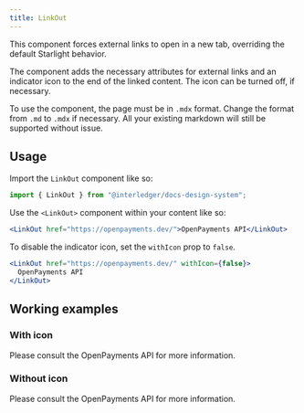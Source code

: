 ```yaml
---
title: LinkOut
---
```



This component forces external links to open in a new tab, overriding the default Starlight behavior.

The component adds the necessary attributes for external links and an indicator icon to the end of the linked content. The icon can be turned off, if necessary.

To use the component, the page must be in `.mdx` format. Change the format from `.md` to `.mdx` if necessary. All your existing markdown will still be supported without issue.

## Usage

Import the `LinkOut` component like so:

```jsx
import { LinkOut } from "@interledger/docs-design-system";
```

Use the `<LinkOut>` component within your content like so:

```jsx
<LinkOut href="https://openpayments.dev/">OpenPayments API</LinkOut>
```

To disable the indicator icon, set the `withIcon` prop to `false`.

```jsx
<LinkOut href="https://openpayments.dev/" withIcon={false}>
  OpenPayments API
</LinkOut>
```

## Working examples

### With icon

Please consult the <LinkOut href="https://openpayments.guide/">OpenPayments API</LinkOut> for more information.

### Without icon

Please consult the <LinkOut href="https://openpayments.guide/" withIcon={false}>OpenPayments API</LinkOut> for more information.
